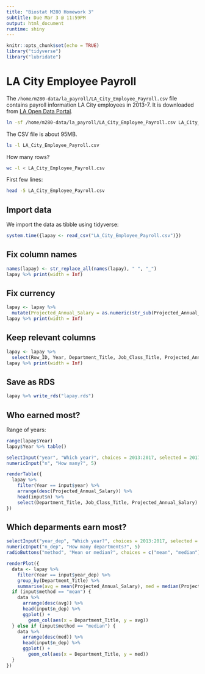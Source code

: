 ```yaml
---
title: "Biostat M280 Homework 3"
subtitle: Due Mar 3 @ 11:59PM
output: html_document
runtime: shiny
---
```


```r
knitr::opts_chunk$set(echo = TRUE)
library("tidyverse")
library("lubridate")
```

# LA City Employee Payroll

The `/home/m280-data/la_payroll/LA_City_Employee_Payroll.csv` file contains payroll information LA City employees in 2013-7. It is downloaded from [LA Open Data Portal](https://data.lacity.org/A-Well-Run-City/Parking-Citations/wjz9-h9np).
```bash
ln -sf /home/m280-data/la_payroll/LA_City_Employee_Payroll.csv LA_City_Employee_Payroll.csv
```

The CSV file is about 95MB.
```bash
ls -l LA_City_Employee_Payroll.csv
```

How many rows?
```bash
wc -l < LA_City_Employee_Payroll.csv
```

First few lines:
```bash
head -5 LA_City_Employee_Payroll.csv
```

## Import data

We import the data as tibble using tidyverse:
```r
system.time({lapay <- read_csv("LA_City_Employee_Payroll.csv")})
```

## Fix column names

```r
names(lapay) <- str_replace_all(names(lapay), " ", "_")
lapay %>% print(width = Inf)
```

## Fix currency

```r
lapay <- lapay %>% 
  mutate(Projected_Annual_Salary = as.numeric(str_sub(Projected_Annual_Salary, 2, -1)))
lapay %>% print(width = Inf)
```

## Keep relevant columns

```r
lapay <- lapay %>%
  select(Row_ID, Year, Department_Title, Job_Class_Title, Projected_Annual_Salary)
lapay %>% print(width = Inf)
```

## Save as RDS

```r
lapay %>% write_rds("lapay.rds")
```

## Who earned most?

Range of years:
```r
range(lapay$Year)
lapay$Year %>% table()
```

```r
selectInput("year", "Which year?", choices = 2013:2017, selected = 2017)
numericInput("n", "How many?", 5)

renderTable({
  lapay %>%
    filter(Year == input$year) %>%
    arrange(desc(Projected_Annual_Salary)) %>%
    head(input$n) %>%
    select(Department_Title, Job_Class_Title, Projected_Annual_Salary)
})
```

## Which deparments earn most? 

```r
selectInput("year_dep", "Which year?", choices = 2013:2017, selected = 2017)
numericInput("n_dep", "How many departments?", 5)
radioButtons("method", "Mean or median?", choices = c("mean", "median"), selected = "median")

renderPlot({
  data <- lapay %>%
    filter(Year == input$year_dep) %>%
    group_by(Department_Title) %>%
    summarise(avg = mean(Projected_Annual_Salary), med = median(Projected_Annual_Salary))
  if (input$method == "mean") {
    data %>%
      arrange(desc(avg)) %>%
      head(input$n_dep) %>%
      ggplot() + 
        geom_col(aes(x = Department_Title, y = avg))
  } else if (input$method == "median") {
    data %>%
      arrange(desc(med)) %>%
      head(input$n_dep) %>%
      ggplot() + 
        geom_col(aes(x = Department_Title, y = med))
  }
})
```
